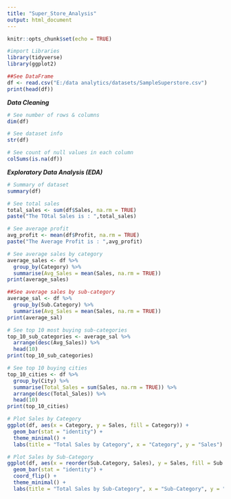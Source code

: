 ---
title: "Super_Store_Analysis"
output: html_document
---

```{r setup, include=FALSE}
knitr::opts_chunk$set(echo = TRUE)
```

```{r cars}
#import Libraries
library(tidyverse)
library(ggplot2)
```
```{r pressure, echo=TRUE}
##See DataFrame
df <- read.csv("E:/data analytics/datasets/SampleSuperstore.csv")
print(head(df))
```
***Data Cleaning***
```{r}
# See number of rows & columns
dim(df)
```
```{r}
# See dataset info
str(df)
```
```{r}
# See count of null values in each column
colSums(is.na(df))
```
***Exploratory Data Analysis (EDA)***
```{r}
# Summary of dataset
summary(df)
```
```{r}
# See total sales
total_sales <- sum(df$Sales, na.rm = TRUE)
paste("The TOtal Sales is : ",total_sales)

```
```{r}
# See average profit
avg_profit <- mean(df$Profit, na.rm = TRUE)
paste("The Average Profit is : ",avg_profit)
```
```{r}
# See average sales by category
average_sales <- df %>%
  group_by(Category) %>%
  summarise(Avg_Sales = mean(Sales, na.rm = TRUE))
print(average_sales)
```
```{r}
##See average sales by sub-category
average_sal <- df %>%
  group_by(Sub.Category) %>%
  summarise(Avg_Sales = mean(Sales, na.rm = TRUE))
print(average_sal)

```
```{r}
# See top 10 most buying sub-categories
top_10_sub_categories <- average_sal %>%
  arrange(desc(Avg_Sales)) %>%
  head(10)
print(top_10_sub_categories)
```
```{r}
# See top 10 buying cities
top_10_cities <- df %>%
  group_by(City) %>%
  summarise(Total_Sales = sum(Sales, na.rm = TRUE)) %>%
  arrange(desc(Total_Sales)) %>%
  head(10)
print(top_10_cities)

```
```{r}
# Plot Sales by Category
ggplot(df, aes(x = Category, y = Sales, fill = Category)) +
  geom_bar(stat = "identity") +
  theme_minimal() +
  labs(title = "Total Sales by Category", x = "Category", y = "Sales")
```
```{r}
# Plot Sales by Sub-Category
ggplot(df, aes(x = reorder(Sub.Category, Sales), y = Sales, fill = Sub.Category)) +
  geom_bar(stat = "identity") +
  coord_flip() +
  theme_minimal() +
  labs(title = "Total Sales by Sub-Category", x = "Sub-Category", y = "Sales")

```

